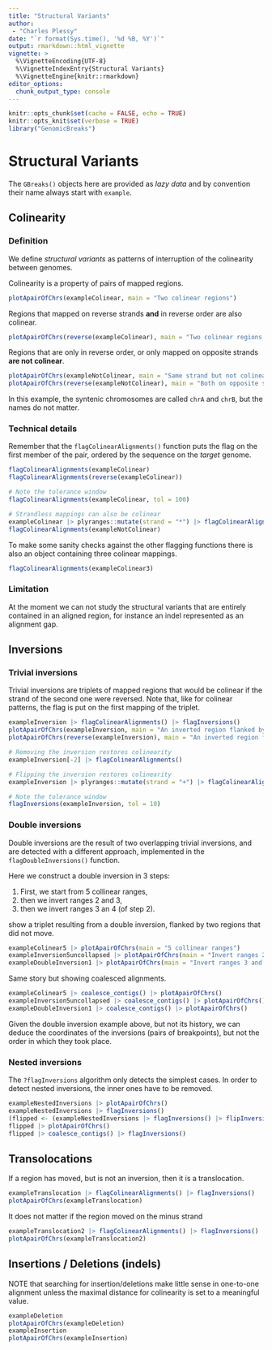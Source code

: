 ```yaml
---
title: "Structural Variants"
author: 
 - "Charles Plessy"
date: "`r format(Sys.time(), '%d %B, %Y')`"
output: rmarkdown::html_vignette
vignette: >
  %\VignetteEncoding{UTF-8}
  %\VignetteIndexEntry{Structural Variants}
  %\VignetteEngine{knitr::rmarkdown}
editor_options: 
  chunk_output_type: console
---
```


```r
knitr::opts_chunk$set(cache = FALSE, echo = TRUE)
knitr::opts_knit$set(verbose = TRUE)
library("GenomicBreaks")
```

# Structural Variants

The `GBreaks()` objects here are provided as _lazy data_ and by convention
their name always start with `example`.

## Colinearity

### Definition

We define _structural variants_ as patterns of interruption of the colinearity
between genomes.

Colinearity is a property of pairs of mapped regions.  

```r
plotApairOfChrs(exampleColinear, main = "Two colinear regions")
```

Regions that mapped on reverse strands **and** in reverse order are also colinear.

```r
plotApairOfChrs(reverse(exampleColinear), main = "Two colinear regions on different strands")
```

Regions that are only in reverse order, or only mapped on opposite strands
**are not colinear**.

```r
plotApairOfChrs(exampleNotColinear, main = "Same strand but not colinear")
plotApairOfChrs(reverse(exampleNotColinear), main = "Both on opposite strand but not colinear")
```

In this example, the syntenic chromosomes are called `chrA` and `chrB`, but the
names do not matter.

### Technical details

Remember that the `flagColinearAlignments()` function puts the flag on the first
member of the pair, ordered by the sequence on the _target_ genome.

```r
flagColinearAlignments(exampleColinear)
flagColinearAlignments(reverse(exampleColinear))

# Note the tolerance window
flagColinearAlignments(exampleColinear, tol = 100)

# Strandless mappings can also be colinear
exampleColinear |> plyranges::mutate(strand = "*") |> flagColinearAlignments()
flagColinearAlignments(exampleNotColinear)
```

To make some sanity checks against the other flagging functions there is also
an object containing three colinear mappings.

```r
flagColinearAlignments(exampleColinear3)
```

### Limitation

At the moment we can not study the structural variants that are entirely
contained in an aligned region, for instance an indel represented as an
alignment gap.

## Inversions

### Trivial inversions

Trivial inversions are triplets of mapped regions that would be colinear if the
strand of the second one were reversed.  Note that, like for colinear patterns,
the flag is put on the first mapping of the triplet.

```r
exampleInversion |> flagColinearAlignments() |> flagInversions()
plotApairOfChrs(exampleInversion, main = "An inverted region flanked by colinear regions")
plotApairOfChrs(reverse(exampleInversion), main = "An inverted region flanked by colinear regions (opposite strands)")

# Removing the inversion restores colinearity
exampleInversion[-2] |> flagColinearAlignments()

# Flipping the inversion restores colinearity
exampleInversion |> plyranges::mutate(strand = "+") |> flagColinearAlignments()

# Note the tolerance window
flagInversions(exampleInversion, tol = 10)
```

### Double inversions

Double inversions are the result of two overlapping trivial inversions, and are
detected with a different approach, implemented in the `flagDoubleInversions()`
function.

Here we construct a double inversion in 3 steps:

 1) First, we start from 5 collinear ranges,
 2) then we invert ranges 2 and 3,
 3) then we invert ranges 3 an 4 (of step 2).
 
 show a triplet resulting from a double inversion, flanked by two
regions that did not move.

```r
exampleColinear5 |> plotApairOfChrs(main = "5 collinear ranges")
exampleInversion5uncollapsed |> plotApairOfChrs(main = "Invert ranges 2 and 3")
exampleDoubleInversion1 |> plotApairOfChrs(main = "Invert ranges 3 and 4 of the previous step")
```

Same story but showing coalesced alignments.

```r
exampleColinear5 |> coalesce_contigs() |> plotApairOfChrs()
exampleInversion5uncollapsed |> coalesce_contigs() |> plotApairOfChrs()
exampleDoubleInversion1 |> coalesce_contigs() |> plotApairOfChrs()
```

Given the double inversion example above, but not its history, we can deduce
the coordinates of the inversions (pairs of breakpoints), but not the order
in which they took place.

### Nested inversions

The `?flagInversions` algorithm only detects the simplest cases.  In order to
detect nested inversions, the inner ones have to be removed.

```r
exampleNestedInversions |> plotApairOfChrs()
exampleNestedInversions |> flagInversions()
(flipped <- (exampleNestedInversions |> flagInversions() |> flipInversions()))
flipped |> plotApairOfChrs()
flipped |> coalesce_contigs() |> flagInversions()
```

## Transolocations

If a region has moved, but is not an inversion, then it is a translocation.

```r
exampleTranslocation |> flagColinearAlignments() |> flagInversions()
plotApairOfChrs(exampleTranslocation)
```

It does not matter if the region moved on the minus strand
```r
exampleTranslocation2 |> flagColinearAlignments() |> flagInversions()
plotApairOfChrs(exampleTranslocation2)
```

## Insertions / Deletions (indels)

NOTE that searching for insertion/deletions make little sense in one-to-one
alignment unless the maximal distance for colinearity is set to a meaningful
value.

```r
exampleDeletion
plotApairOfChrs(exampleDeletion)
exampleInsertion
plotApairOfChrs(exampleInsertion)
```
